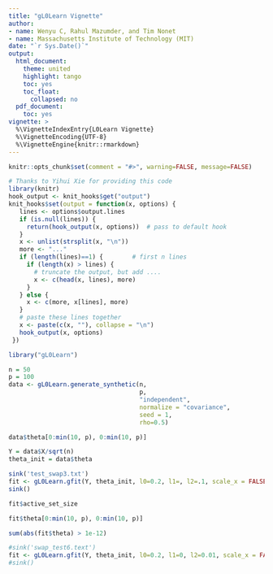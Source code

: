 ```yaml
---
title: "gL0Learn Vignette"
author:
- name: Wenyu C, Rahul Mazumder, and Tim Nonet
- name: Massachusetts Institute of Technology (MIT)
date: "`r Sys.Date()`"
output:
  html_document:
    theme: united
    highlight: tango
    toc: yes
    toc_float:
      collapsed: no
  pdf_document:
    toc: yes
vignette: >
  %\VignetteIndexEntry{L0Learn Vignette}
  %\VignetteEncoding{UTF-8}
  %\VignetteEngine{knitr::rmarkdown}
---
```


```r
knitr::opts_chunk$set(comment = "#>", warning=FALSE, message=FALSE)
```
```r
# Thanks to Yihui Xie for providing this code
library(knitr)
hook_output <- knit_hooks$get("output")
knit_hooks$set(output = function(x, options) {
   lines <- options$output.lines
   if (is.null(lines)) {
     return(hook_output(x, options))  # pass to default hook
   }
   x <- unlist(strsplit(x, "\n"))
   more <- "..."
   if (length(lines)==1) {        # first n lines
     if (length(x) > lines) {
       # truncate the output, but add ....
       x <- c(head(x, lines), more)
     }
   } else {
     x <- c(more, x[lines], more)
   }
   # paste these lines together
   x <- paste(c(x, ""), collapse = "\n")
   hook_output(x, options)
 })
```

```r
library("gL0Learn")
```


```r
n = 50
p = 100
data <- gL0Learn.generate_synthetic(n,
                                    p,
                                    "independent",
                                    normalize = "covariance",
                                    seed = 1,
                                    rho=0.5)


```

```r
data$theta[0:min(10, p), 0:min(10, p)]

```

```r
Y = data$X/sqrt(n)
theta_init = data$theta
```

```r
sink('test_swap3.txt')
fit <- gL0Learn.gfit(Y, theta_init, l0=0.2, l1=, l2=.1, scale_x = FALSE, algorithm = "CDPSI", initial_active_set = 1, super_active_set = 0.3, max_iter=100)
sink()
```

```r
fit$active_set_size
```

```r
fit$theta[0:min(10, p), 0:min(10, p)]

sum(abs(fit$theta) > 1e-12)
```


```r
#sink('swap_test6.text')
fit <- gL0Learn.gfit(Y, theta_init, l0=0.2, l1=0, l2=0.01, scale_x = FALSE, algorithm = "CDPSI", max_iter=100)
#sink()
```
